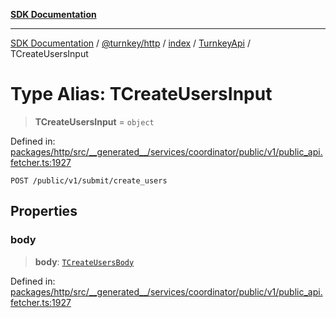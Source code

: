 [**SDK Documentation**](../../../../../../README.mdx)

***

[SDK Documentation](../../../../../../packages.mdx) / [@turnkey/http](../../../../README.mdx) / [index](../../../README.mdx) / [TurnkeyApi](../README.mdx) / TCreateUsersInput

# Type Alias: TCreateUsersInput

> **TCreateUsersInput** = `object`

Defined in: [packages/http/src/\_\_generated\_\_/services/coordinator/public/v1/public\_api.fetcher.ts:1927](https://github.com/tkhq/sdk/blob/fd49bfe86475c8603b3eb385aa101efa36fa32fc/packages/http/src/__generated__/services/coordinator/public/v1/public_api.fetcher.ts#L1927)

`POST /public/v1/submit/create_users`

## Properties

### body

> **body**: [`TCreateUsersBody`](TCreateUsersBody.mdx)

Defined in: [packages/http/src/\_\_generated\_\_/services/coordinator/public/v1/public\_api.fetcher.ts:1927](https://github.com/tkhq/sdk/blob/fd49bfe86475c8603b3eb385aa101efa36fa32fc/packages/http/src/__generated__/services/coordinator/public/v1/public_api.fetcher.ts#L1927)
